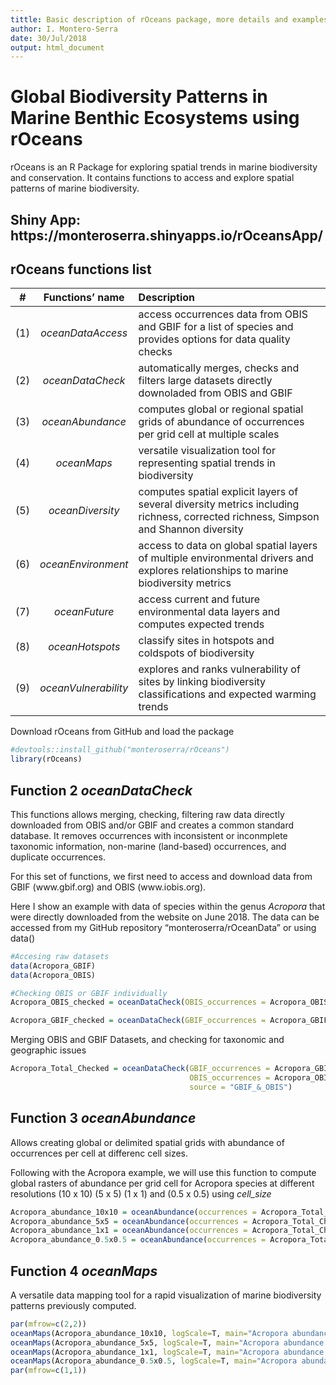 ```yaml
---
tittle: Basic description of rOceans package, more details and examples in vignettes
author: I. Montero-Serra
date: 30/Jul/2018
output: html_document
---
```


#  Global Biodiversity Patterns in Marine Benthic Ecosystems using rOceans
rOceans is an R Package for exploring spatial trends in marine biodiversity and conservation. It contains functions to access and explore spatial patterns of marine biodiversity. 

## Shiny App: https://monteroserra.shinyapps.io/rOceansApp/

## rOceans functions list

   #    Functions' name       Description
------ ---------------------- -------------------------
  (1)   *oceanDataAccess*     access occurrences data from OBIS and GBIF for a                                   list of species and provides options for data                                      quality checks
  (2)    *oceanDataCheck*     automatically merges, checks and filters large                                     datasets directly downoladed from OBIS and GBIF
  (3)    *oceanAbundance*     computes global or regional spatial grids of                                       abundance of occurrences per grid cell at multiple                                 scales
  (4)    *oceanMaps*          versatile visualization tool for representing                                      spatial trends in biodiversity
  (5)    *oceanDiversity*     computes spatial explicit layers of several                                        diversity metrics including richness, corrected                                    richness, Simpson and Shannon diversity
  (6)    *oceanEnvironment*   access to data on global spatial layers of multiple                                environmental drivers and explores relationships to                                marine biodiversity metrics
  (7)    *oceanFuture*        access current and future environmental data layers                                and computes expected trends
  (8)    *oceanHotspots*      classify sites in hotspots and coldspots of                                        biodiversity
  (9)  *oceanVulnerability*   explores and ranks vulnerability of sites by                                       linking biodiversity classifications and expected                                  warming trends
------ ---------------------- -------------------------


Download rOceans from GitHub and load the package
```r
#devtools::install_github("monteroserra/rOceans")
library(rOceans)

```

## Function 2 *oceanDataCheck* 
This functions allows merging, checking, filtering raw data directly downloaded from OBIS and/or GBIF and creates a common standard database. It removes occurrences with inconsistent or inconmplete taxonomic information, non-marine (land-based) occurrences, and duplicate occurrences. 

For this set of functions, we first  need to access and download data from GBIF (www.gbif.org) and OBIS (www.iobis.org). 

Here I show an example with data of species within the genus *Acropora* that were directly downloaded from the website on June 2018. The data can be accessed from my GitHub repository "monteroserra/rOceanData" or using data()

```r
#Accesing raw datasets
data(Acropora_GBIF) 
data(Acropora_OBIS)

#Checking OBIS or GBIF individually
Acropora_OBIS_checked = oceanDataCheck(OBIS_occurrences = Acropora_OBIS, source = "OBIS")

Acropora_GBIF_checked = oceanDataCheck(GBIF_occurrences = Acropora_GBIF, source = "GBIF")
```

Merging OBIS and GBIF Datasets, and checking for taxonomic and geographic issues
```r
Acropora_Total_Checked = oceanDataCheck(GBIF_occurrences = Acropora_GBIF,
                                        OBIS_occurrences = Acropora_OBIS,
                                        source = "GBIF_&_OBIS")
```

## Function 3 *oceanAbundance* 
Allows creating global or delimited spatial grids with abundance of occurrences per cell at differenc cell sizes. 

Following with the Acropora example, we will use this function to compute global rasters of abundance per grid cell for Acropora species at different resolutions (10 x 10) (5 x 5) (1 x 1) and (0.5 x 0.5) using *cell_size*

```r
Acropora_abundance_10x10 = oceanAbundance(occurrences = Acropora_Total_Checked, cell_size=10)
Acropora_abundance_5x5 = oceanAbundance(occurrences = Acropora_Total_Checked, cell_size=5)
Acropora_abundance_1x1 = oceanAbundance(occurrences = Acropora_Total_Checked, cell_size=1)
Acropora_abundance_0.5x0.5 = oceanAbundance(occurrences = Acropora_Total_Checked, cell_size=0.5)
```

## Function 4 *oceanMaps*  
A versatile data mapping tool for a rapid visualization of marine biodiversity patterns previously computed.  

```r
par(mfrow=c(2,2))
oceanMaps(Acropora_abundance_10x10, logScale=T, main="Acropora abundance (10x10)")
oceanMaps(Acropora_abundance_5x5, logScale=T, main="Acropora abundance (5x5)")
oceanMaps(Acropora_abundance_1x1, logScale=T, main="Acropora abundance (1x1)")
oceanMaps(Acropora_abundance_0.5x0.5, logScale=T, main="Acropora abundance (0.5x0.5)")
par(mfrow=c(1,1))

```
